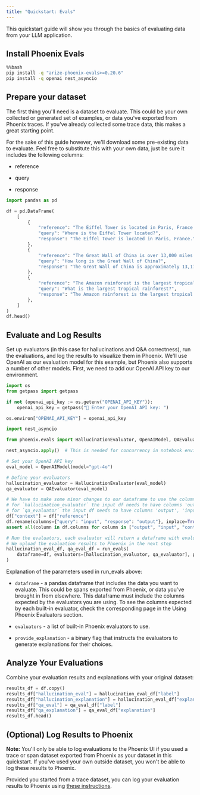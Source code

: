 ```yaml
---
title: "Quickstart: Evals"
---
```


This quickstart guide will show you through the basics of evaluating data from your LLM application.

## Install Phoenix Evals

```bash
%%bash
pip install -q "arize-phoenix-evals>=0.20.6"
pip install -q openai nest_asyncio
```

## Prepare your dataset

The first thing you'll need is a dataset to evaluate. This could be your own collected or generated set of examples, or data you've exported from Phoenix traces. If you've already collected some trace data, this makes a great starting point.

For the sake of this guide however, we'll download some pre-existing data to evaluate. Feel free to substitute this with your own data, just be sure it includes the following columns:

* reference

* query

* response

```python
import pandas as pd

df = pd.DataFrame(
    [
        {
            "reference": "The Eiffel Tower is located in Paris, France. It was constructed in 1889 as the entrance arch to the 1889 World's Fair.",
            "query": "Where is the Eiffel Tower located?",
            "response": "The Eiffel Tower is located in Paris, France.",
        },
        {
            "reference": "The Great Wall of China is over 13,000 miles long. It was built over many centuries by various Chinese dynasties to protect against nomadic invasions.",
            "query": "How long is the Great Wall of China?",
            "response": "The Great Wall of China is approximately 13,171 miles (21,196 kilometers) long.",
        },
        {
            "reference": "The Amazon rainforest is the largest tropical rainforest in the world. It covers much of northwestern Brazil and extends into Colombia, Peru and other South American countries.",
            "query": "What is the largest tropical rainforest?",
            "response": "The Amazon rainforest is the largest tropical rainforest in the world. It is home to the largest number of plant and animal species in the world.",
        },
    ]
)
df.head()
```

## Evaluate and Log Results

Set up evaluators (in this case for hallucinations and Q\&A correctness), run the evaluations, and log the results to visualize them in Phoenix. We'll use OpenAI as our evaluation model for this example, but Phoenix also supports a number of other models. First, we need to add our OpenAI API key to our environment.

```python
import os
from getpass import getpass

if not (openai_api_key := os.getenv("OPENAI_API_KEY")):
    openai_api_key = getpass("🔑 Enter your OpenAI API key: ")

os.environ["OPENAI_API_KEY"] = openai_api_key
```

```python
import nest_asyncio

from phoenix.evals import HallucinationEvaluator, OpenAIModel, QAEvaluator, run_evals

nest_asyncio.apply()  # This is needed for concurrency in notebook environments

# Set your OpenAI API key
eval_model = OpenAIModel(model="gpt-4o")

# Define your evaluators
hallucination_evaluator = HallucinationEvaluator(eval_model)
qa_evaluator = QAEvaluator(eval_model)

# We have to make some minor changes to our dataframe to use the column names expected by our evaluators
# for `hallucination_evaluator` the input df needs to have columns 'output', 'input', 'context'
# for `qa_evaluator` the input df needs to have columns 'output', 'input', 'reference'
df["context"] = df["reference"]
df.rename(columns={"query": "input", "response": "output"}, inplace=True)
assert all(column in df.columns for column in ["output", "input", "context", "reference"])

# Run the evaluators, each evaluator will return a dataframe with evaluation results
# We upload the evaluation results to Phoenix in the next step
hallucination_eval_df, qa_eval_df = run_evals(
    dataframe=df, evaluators=[hallucination_evaluator, qa_evaluator], provide_explanation=True
)
```

Explanation of the parameters used in run\_evals above:

* `dataframe` - a pandas dataframe that includes the data you want to evaluate. This could be spans exported from Phoenix, or data you've brought in from elsewhere. This dataframe must include the columns expected by the evaluators you are using. To see the columns expected by each built-in evaluator, check the corresponding page in the Using Phoenix Evaluators section.

* `evaluators` - a list of built-in Phoenix evaluators to use.

* `provide_explanation` - a binary flag that instructs the evaluators to generate explanations for their choices.

## Analyze Your Evaluations

Combine your evaluation results and explanations with your original dataset:

```python
results_df = df.copy()
results_df["hallucination_eval"] = hallucination_eval_df["label"]
results_df["hallucination_explanation"] = hallucination_eval_df["explanation"]
results_df["qa_eval"] = qa_eval_df["label"]
results_df["qa_explanation"] = qa_eval_df["explanation"]
results_df.head()
```

## (Optional) Log Results to Phoenix

**Note:** You'll only be able to log evaluations to the Phoenix UI if you used a trace or span dataset exported from Phoenix as your dataset in this quickstart. If you've used your own outside dataset, you won't be able to log these results to Phoenix.

Provided you started from a trace dataset, you can log your evaluation results to Phoenix using [these instructions](https://arize.com/docs/phoenix/tracing/how-to-tracing/llm-evaluations).


